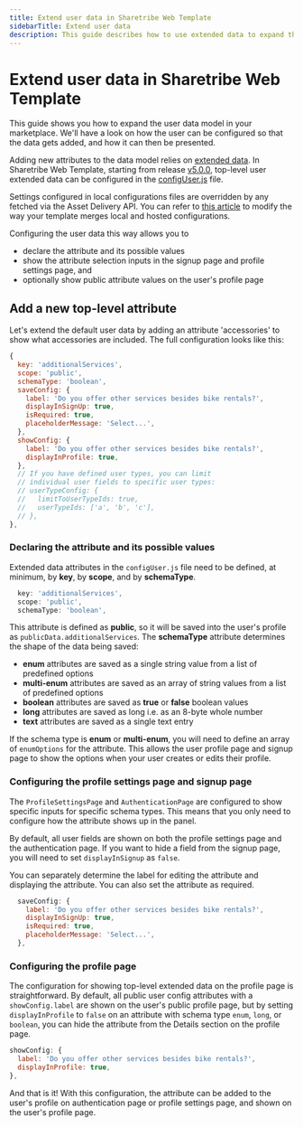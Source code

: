 ```yaml
---
title: Extend user data in Sharetribe Web Template
sidebarTitle: Extend user data
description: This guide describes how to use extended data to expand the user data model in Sharetribe Web Template.
---
```



# Extend user data in Sharetribe Web Template

This guide shows you how to expand the user data model in your
marketplace. We'll have a look on how the user can be configured so that
the data gets added, and how it can then be presented.

Adding new attributes to the data model relies on
[extended data](/references/extended-data/). In Sharetribe Web Template,
starting from release
[v5.0.0](https://github.com/sharetribe/web-template/releases/tag/v5.0.0),
top-level user extended data can be configured in the
[configUser.js](https://github.com/sharetribe/web-template/blob/main/src/config/configUser.js)
file.

<FileTree>
  <FileTree.Folder name="src" defaultOpen>
    <FileTree.Folder name="config" defaultOpen>
      <FileTree.File name="configUser.js" />
    </FileTree.Folder>
  </FileTree.Folder>
</FileTree>

<Callout type="info">

Settings configured in local configurations files are overridden by any
fetched via the Asset Delivery API. You can refer to
[this article](/template/configuration/hosted-and-local-configurations/) to modify the
way your template merges local and hosted configurations.

</Callout>

Configuring the user data this way allows you to

- declare the attribute and its possible values
- show the attribute selection inputs in the signup page and profile
  settings page, and
- optionally show public attribute values on the user's profile page

## Add a new top-level attribute

Let's extend the default user data by adding an attribute 'accessories'
to show what accessories are included. The full configuration looks like
this:

```js
{
  key: 'additionalServices',
  scope: 'public',
  schemaType: 'boolean',
  saveConfig: {
    label: 'Do you offer other services besides bike rentals?',
    displayInSignUp: true,
    isRequired: true,
    placeholderMessage: 'Select...',
  },
  showConfig: {
    label: 'Do you offer other services besides bike rentals?',
    displayInProfile: true,
  },
  // If you have defined user types, you can limit
  // individual user fields to specific user types:
  // userTypeConfig: {
  //   limitToUserTypeIds: true,
  //   userTypeIds: ['a', 'b', 'c'],
  // },
},
```

### Declaring the attribute and its possible values

Extended data attributes in the `configUser.js` file need to be defined,
at minimum, by **key**, by **scope**, and by **schemaType**.

```js
  key: 'additionalServices',
  scope: 'public',
  schemaType: 'boolean',
```

This attribute is defined as **public**, so it will be saved into the
user's profile as `publicData.additionalServices`. The **schemaType**
attribute determines the shape of the data being saved:

- **enum** attributes are saved as a single string value from a list of
  predefined options
- **multi-enum** attributes are saved as an array of string values from
  a list of predefined options
- **boolean** attributes are saved as **true** or **false** boolean
  values
- **long** attributes are saved as long i.e. as an 8-byte whole number
- **text** attributes are saved as a single text entry

If the schema type is **enum** or **multi-enum**, you will need to
define an array of `enumOptions` for the attribute. This allows the
user profile page and signup page to show the options when your user
creates or edits their profile.

### Configuring the profile settings page and signup page

The `ProfileSettingsPage` and `AuthenticationPage` are configured to
show specific inputs for specific schema types. This means that you only
need to configure how the attribute shows up in the panel.

By default, all user fields are shown on both the profile settings page
and the authentication page. If you want to hide a field from the signup
page, you will need to set `displayInSignup` as `false`.

You can separately determine the label for editing the attribute and
displaying the attribute. You can also set the attribute as required.

```js
  saveConfig: {
    label: 'Do you offer other services besides bike rentals?',
    displayInSignUp: true,
    isRequired: true,
    placeholderMessage: 'Select...',
  },
```

### Configuring the profile page

The configuration for showing top-level extended data on the profile
page is straightforward. By default, all public user config attributes
with a `showConfig.label` are shown on the user's public profile page,
but by setting `displayInProfile` to `false` on an attribute with
schema type `enum`, `long`, or `boolean`, you can hide the attribute
from the Details section on the profile page.

```js
showConfig: {
  label: 'Do you offer other services besides bike rentals?',
  displayInProfile: true,
},
```

And that is it! With this configuration, the attribute can be added to
the user's profile on authentication page or profile settings page, and
shown on the user's profile page.
